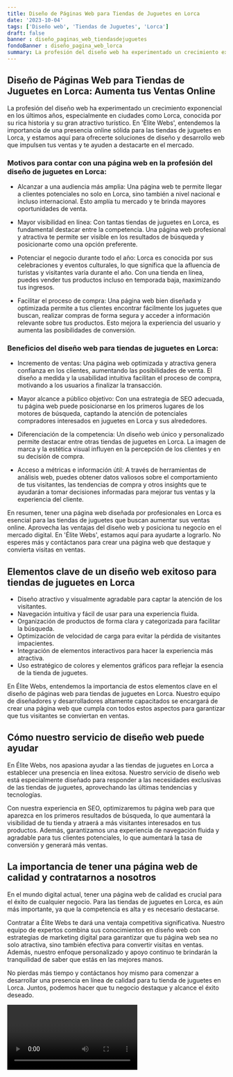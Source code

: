 ```yaml
---
title: Diseño de Páginas Web para Tiendas de Juguetes en Lorca
date: '2023-10-04'
tags: ['Diseño web', 'Tiendas de Juguetes', 'Lorca']
draft: false
banner : diseño_paginas_web_tiendasdejuguetes
fondoBanner : diseño_pagina_web_lorca
summary: La profesión del diseño web ha experimentado un crecimiento exponencial en los últimos años, especialmente en ciudades como Lorca, conocida por su rica historia y su gran atractivo turístico. En 'Élite Webs', entendemos la importancia de una presencia online sólida para las tiendas de juguetes en Lorca, y estamos aquí para ofrecerte soluciones de diseño y desarrollo web que impulsen tus ventas y te ayuden a destacarte en el mercado.
---
```


## Diseño de Páginas Web para Tiendas de Juguetes en Lorca: Aumenta tus Ventas Online

La profesión del diseño web ha experimentado un crecimiento exponencial en los últimos años, especialmente en ciudades como Lorca, conocida por su rica historia y su gran atractivo turístico. En 'Élite Webs', entendemos la importancia de una presencia online sólida para las tiendas de juguetes en Lorca, y estamos aquí para ofrecerte soluciones de diseño y desarrollo web que impulsen tus ventas y te ayuden a destacarte en el mercado.

### Motivos para contar con una página web en la profesión del diseño de juguetes en Lorca:

- Alcanzar a una audiencia más amplia: Una página web te permite llegar a clientes potenciales no solo en Lorca, sino también a nivel nacional e incluso internacional. Esto amplía tu mercado y te brinda mayores oportunidades de venta.

- Mayor visibilidad en línea: Con tantas tiendas de juguetes en Lorca, es fundamental destacar entre la competencia. Una página web profesional y atractiva te permite ser visible en los resultados de búsqueda y posicionarte como una opción preferente.

- Potenciar el negocio durante todo el año: Lorca es conocida por sus celebraciones y eventos culturales, lo que significa que la afluencia de turistas y visitantes varía durante el año. Con una tienda en línea, puedes vender tus productos incluso en temporada baja, maximizando tus ingresos.

- Facilitar el proceso de compra: Una página web bien diseñada y optimizada permite a tus clientes encontrar fácilmente los juguetes que buscan, realizar compras de forma segura y acceder a información relevante sobre tus productos. Esto mejora la experiencia del usuario y aumenta las posibilidades de conversión.

### Beneficios del diseño web para tiendas de juguetes en Lorca:

- Incremento de ventas: Una página web optimizada y atractiva genera confianza en los clientes, aumentando las posibilidades de venta. El diseño a medida y la usabilidad intuitiva facilitan el proceso de compra, motivando a los usuarios a finalizar la transacción.

- Mayor alcance a público objetivo: Con una estrategia de SEO adecuada, tu página web puede posicionarse en los primeros lugares de los motores de búsqueda, captando la atención de potenciales compradores interesados en juguetes en Lorca y sus alrededores.

- Diferenciación de la competencia: Un diseño web único y personalizado permite destacar entre otras tiendas de juguetes en Lorca. La imagen de marca y la estética visual influyen en la percepción de los clientes y en su decisión de compra.

- Acceso a métricas e información útil: A través de herramientas de análisis web, puedes obtener datos valiosos sobre el comportamiento de tus visitantes, las tendencias de compra y otros insights que te ayudarán a tomar decisiones informadas para mejorar tus ventas y la experiencia del cliente.

En resumen, tener una página web diseñada por profesionales en Lorca es esencial para las tiendas de juguetes que buscan aumentar sus ventas online. Aprovecha las ventajas del diseño web y posiciona tu negocio en el mercado digital. En 'Élite Webs', estamos aquí para ayudarte a lograrlo. No esperes más y contáctanos para crear una página web que destaque y convierta visitas en ventas.

<GifSeo />

<Cta />

## Elementos clave de un diseño web exitoso para tiendas de juguetes en Lorca

- Diseño atractivo y visualmente agradable para captar la atención de los visitantes.
- Navegación intuitiva y fácil de usar para una experiencia fluida.
- Organización de productos de forma clara y categorizada para facilitar la búsqueda.
- Optimización de velocidad de carga para evitar la pérdida de visitantes impacientes.
- Integración de elementos interactivos para hacer la experiencia más atractiva.
- Uso estratégico de colores y elementos gráficos para reflejar la esencia de la tienda de juguetes.

En Élite Webs, entendemos la importancia de estos elementos clave en el diseño de páginas web para tiendas de juguetes en Lorca. Nuestro equipo de diseñadores y desarrolladores altamente capacitados se encargará de crear una página web que cumpla con todos estos aspectos para garantizar que tus visitantes se conviertan en ventas.

## Cómo nuestro servicio de diseño web puede ayudar

En Élite Webs, nos apasiona ayudar a las tiendas de juguetes en Lorca a establecer una presencia en línea exitosa. Nuestro servicio de diseño web está especialmente diseñado para responder a las necesidades exclusivas de las tiendas de juguetes, aprovechando las últimas tendencias y tecnologías.

Con nuestra experiencia en SEO, optimizaremos tu página web para que aparezca en los primeros resultados de búsqueda, lo que aumentará la visibilidad de tu tienda y atraerá a más visitantes interesados en tus productos. Además, garantizamos una experiencia de navegación fluida y agradable para tus clientes potenciales, lo que aumentará la tasa de conversión y generará más ventas.

## La importancia de tener una página web de calidad y contratarnos a nosotros

En el mundo digital actual, tener una página web de calidad es crucial para el éxito de cualquier negocio. Para las tiendas de juguetes en Lorca, es aún más importante, ya que la competencia es alta y es necesario destacarse.

Contratar a Élite Webs te dará una ventaja competitiva significativa. Nuestro equipo de expertos combina sus conocimientos en diseño web con estrategias de marketing digital para garantizar que tu página web sea no solo atractiva, sino también efectiva para convertir visitas en ventas. Además, nuestro enfoque personalizado y apoyo continuo te brindarán la tranquilidad de saber que estás en las mejores manos.

No pierdas más tiempo y contáctanos hoy mismo para comenzar a desarrollar una presencia en línea de calidad para tu tienda de juguetes en Lorca. Juntos, podemos hacer que tu negocio destaque y alcance el éxito deseado.

<Video />

<CtaBot job='Tiendas de Juguetes' city='Lorca'/>

<Gmaps query='Lorca+españa+maps' />